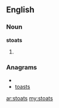 ==English==

===Noun===
'''stoats'''

# {{plural of|[[stoat]]}}

===Anagrams===
* {{alphagram|aosstt}}
* [[toasts#English|toasts]]

[[ar:stoats]]
[[my:stoats]]